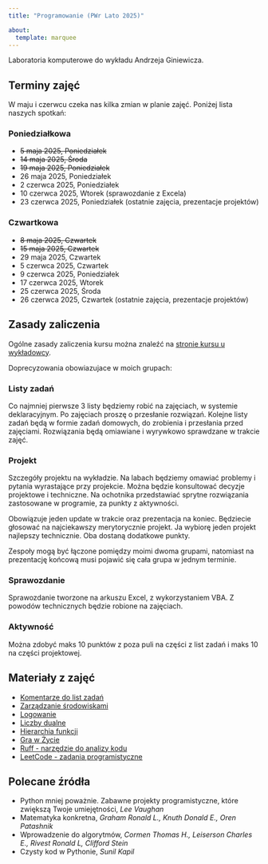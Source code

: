 ```yaml
---
title: "Programowanie (PWr Lato 2025)"

about:
  template: marquee
---
```



Laboratoria komputerowe do wykładu Andrzeja Giniewicza.


## Terminy zajęć

W maju i czerwcu czeka nas kilka zmian w planie zajęć. Poniżej lista naszych spotkań:

:::{.panel-tabset}

### Poniedziałkowa

- <del>5 maja 2025, Poniedziałek</del>
- <del>14 maja 2025, Środa</del>
- <del>19 maja 2025, Poniedziałek</del>
- 26 maja 2025, Poniedziałek
- 2 czerwca 2025, Poniedziałek
- 10 czerwca 2025, Wtorek (sprawozdanie z Excela)
- 23 czerwca 2025, Poniedziałek (ostatnie zajęcia, prezentacje projektów)

### Czwartkowa

- <del>8 maja 2025, Czwartek</del>
- <del>15 maja 2025, Czwartek</del>
- 29 maja 2025, Czwartek
- 5 czerwca 2025, Czwartek
- 9 czerwca 2025, Poniedziałek
- 17 czerwca 2025, Wtorek
- 25 czerwca 2025, Środa
- 26 czerwca 2025, Czwartek (ostatnie zajęcia, prezentacje projektów)

:::

## Zasady zaliczenia

Ogólne zasady zaliczenia kursu można znaleźć na [stronie kursu u wykładowcy](https://alfa.im.pwr.edu.pl/~giniew/doku.php?id=rok2425:letni:prog).

Doprecyzowania obowiazujace w moich grupach:



:::{.panel-tabset}

### Listy zadań

Co najmniej pierwsze 3 listy będziemy robić na zajęciach, w systemie deklaracyjnym. Po zajęciach proszę o przesłanie rozwiązań. Kolejne listy zadań będą w formie zadań domowych, do zrobienia i przesłania przed zajęciami. Rozwiązania będą omiawiane i wyrywkowo sprawdzane w trakcie zajęć.

### Projekt

Szczegóły projektu na wykładzie. Na labach będziemy omawiać problemy i pytania wyrastające przy projekcie. Można będzie konsultować decyzje projektowe i techniczne. Na ochotnika przedstawiać sprytne rozwiązania zastosowane w programie, za punkty z aktywności.

Obowiązuje jeden update w trakcie oraz prezentacja na koniec. Będziecie głosować na najciekawszy merytorycznie projekt. Ja wybiorę jeden projekt najlepszy technicznie. Oba dostaną dodatkowe punkty.

Zespoły mogą być łączone pomiędzy moimi dwoma grupami, natomiast na prezentację końcową musi pojawić się cała grupa w jednym terminie.

### Sprawozdanie

Sprawozdanie tworzone na arkuszu Excel, z wykorzystaniem VBA. Z powodów technicznych będzie robione na zajęciach.

### Aktywność

Można zdobyć maks 10 punktów z poza puli na części z list zadań i maks 10 na części projektowej.

:::

## Materiały z zajęć

- [Komentarze do list zadań](pwr-programming-2025-list-comments.qmd)
- [Zarządzanie środowiskami](pwr-programming-2025-env.qmd)
- [Logowanie](pwr-programming-2025-log.qmd)
- [Liczby dualne](pwr-programming-2025-dual.qmd)
- [Hierarchia funkcji](pwr-programming-2025-functions.qmd)
- [Gra w Życie](pwr-programming-2025-game-of-life.qmd)
- [Ruff - narzędzie do analizy kodu](pwr-programming-2025-ruff.qmd)
- [LeetCode - zadania programistyczne](pwr-programming-2025-leetcode.qmd)

## Polecane źródła

- Python mniej poważnie. Zabawne projekty programistyczne, które zwiększą Twoje umiejętności, *Lee Vaughan*
- Matematyka konkretna, *Graham Ronald L., Knuth Donald E., Oren Patashnik*
- Wprowadzenie do algorytmów, *Cormen Thomas H., Leiserson Charles E., Rivest Ronald L, Clifford Stein*
-  Czysty kod w Pythonie,  *Sunil Kapil*
